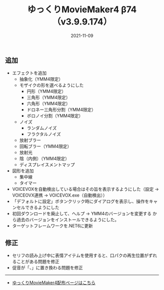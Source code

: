 ﻿---
title: ゆっくりMovieMaker4 β74 （v3.9.9.174）
date: 2021-11-09
tags: [YMM4,お知らせ]
---
## 追加
- エフェクトを追加
  - 抽象化（YMM4限定）
  - モザイクの形を選べるようにした
    - 円形（YMM4限定）
    - 三角形（YMM4限定）
    - 六角形（YMM4限定）
    - ドロネー三角形分割（YMM4限定）
    - ボロノイ分割（YMM4限定）
  - ノイズ
    - ランダムノイズ
	- フラクタルノイズ
  - 放射ブラー
  - 回転ブラー（YMM4限定）
  - 放射光
  - 陰（内側）（YMM4限定）
  - ディスプレイスメントマップ
- 図形を追加
  - 集中線
  - タイマー
- VOICEVOXを自動検出している場合はその旨を表示するようにした（設定 → VOICEOVX連携 → VOICEVOX.exe（自動検出））
- 「デフォルトに設定」ボタンクリック時にダイアログを表示し、操作をキャンセルできるようにした
- 初回ダウンロードを廃止して、ヘルプ →	YMM4のバージョンを変更する から過去のバージョンをインストールできるようにした。
- ターゲットフレームワークを.NET6に更新
## 修正
- セリフの読み上げ中に表情アイテムを使用すると、口パクの再生位置がずれることがある問題を修正
- 促音が「、」に置き換わる問題を修正

---

- [ゆっくりMovieMaker4配布ページはこちら](/ymm4/)